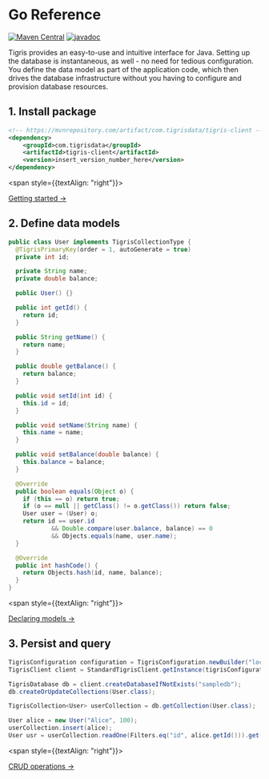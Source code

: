 # Go Reference

[![Maven Central](https://img.shields.io/maven-central/v/com.tigrisdata/tigris-client-java)](https://mvnrepository.com/artifact/com.tigrisdata/tigris-client)
[![javadoc](https://javadoc.io/badge2/com.tigrisdata/tigris-client/javadoc.svg)](https://javadoc.io/doc/com.tigrisdata/tigris-client)

Tigris provides an easy-to-use and intuitive interface for Java. Setting up
the database is instantaneous, as well - no need for tedious configuration.
You define the data model as part of the application code, which then drives
the database infrastructure without you having to configure and provision
database resources.

## 1. Install package

```xml
<!-- https://mvnrepository.com/artifact/com.tigrisdata/tigris-client -->
<dependency>
    <groupId>com.tigrisdata</groupId>
    <artifactId>tigris-client</artifactId>
    <version>insert_version_number_here</version>
</dependency>
```

<span style={{textAlign: "right"}}>

[Getting started →](getting-started)

</span>

## 2. Define data models

```java
public class User implements TigrisCollectionType {
  @TigrisPrimaryKey(order = 1, autoGenerate = true)
  private int id;

  private String name;
  private double balance;

  public User() {}

  public int getId() {
    return id;
  }

  public String getName() {
    return name;
  }

  public double getBalance() {
    return balance;
  }

  public void setId(int id) {
    this.id = id;
  }

  public void setName(String name) {
    this.name = name;
  }

  public void setBalance(double balance) {
    this.balance = balance;
  }

  @Override
  public boolean equals(Object o) {
    if (this == o) return true;
    if (o == null || getClass() != o.getClass()) return false;
    User user = (User) o;
    return id == user.id
            && Double.compare(user.balance, balance) == 0
            && Objects.equals(name, user.name);
  }

  @Override
  public int hashCode() {
    return Objects.hash(id, name, balance);
  }
}
```

<span style={{textAlign: "right"}}>

[Declaring models →](datamodel/declare)

</span>

## 3. Persist and query

```java
TigrisConfiguration configuration = TigrisConfiguration.newBuilder("localhost:8081").build();
TigrisClient client = StandardTigrisClient.getInstance(tigrisConfiguration);

TigrisDatabase db = client.createDatabaseIfNotExists("sampledb");
db.createOrUpdateCollections(User.class);

TigrisCollection<User> userCollection = db.getCollection(User.class);

User alice = new User("Alice", 100);
userCollection.insert(alice);
User usr = userCollection.readOne(Filters.eq("id", alice.getId())).get();
```

<span style={{textAlign: "right"}}>

[CRUD operations →](sync-client)

</span>
